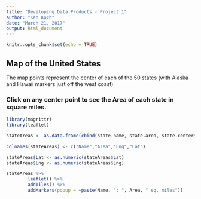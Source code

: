 ```yaml
---
title: "Developing Data Products - Project 1"
author: "Ken Koch"
date: "March 21, 2017"
output: html_document
---
```


```r
knitr::opts_chunk$set(echo = TRUE)
```

## Map of the United States

The map points represent the center of each of the 50 states (with Alaska and Hawaii markers just off the west coast)

### Click on any center point to see the Area of each state in square miles.

```r
library(magrittr)
library(leaflet)

stateAreas <- as.data.frame(cbind(state.name, state.area, state.center$x, state.center$y), stringsAsFactors = FALSE)

colnames(stateAreas) <- c("Name","Area","Lng","Lat")

stateAreas$Lat <- as.numeric(stateAreas$Lat)
stateAreas$Lng <- as.numeric(stateAreas$Lng)

stateAreas %>%
        leaflet() %>%
        addTiles() %>%
        addMarkers(popup = ~paste(Name, ": ", Area, " sq. miles"))
```

